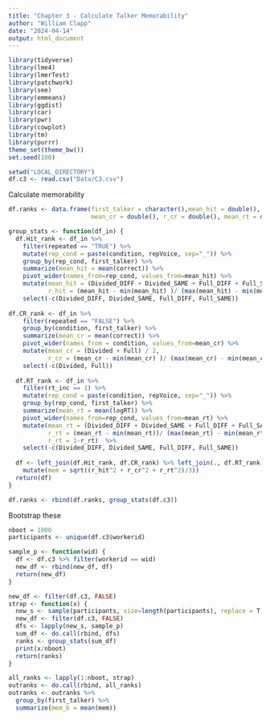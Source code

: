 ```yaml
---
title: "Chapter 3 - Calculate Talker Memorability"
author: "William Clapp"
date: "2024-04-14"
output: html_document
---
```


```r
library(tidyverse)
library(lme4)
library(lmerTest)
library(patchwork)
library(see)
library(emmeans)
library(ggdist)
library(car)
library(pwr)
library(cowplot)
library(tm)
library(purrr)
theme_set(theme_bw())
set.seed(100)
```

```r
setwd("LOCAL_DIRECTORY")
df.c3 <- read.csv("Data/C3.csv") 
```

Calculate memorability
```r
df.ranks <- data.frame(first_talker = character(),mean_hit = double(), r_hit = double(),
                       mean_cr = double(), r_cr = double(), mean_rt = double(), r_rt = double(), mem = double())

group_stats <- function(df_in) {
  df.Hit_rank <- df_in %>%
    filter(repeated == "TRUE") %>%
    mutate(rep_cond = paste(condition, repVoice, sep="_")) %>% 
    group_by(rep_cond, first_talker) %>%
    summarize(mean_hit = mean(correct)) %>% 
    pivot_wider(names_from=rep_cond, values_from=mean_hit) %>% 
    mutate(mean_hit = (Divided_DIFF + Divided_SAME + Full_DIFF + Full_SAME) / 4,
           r_hit = (mean_hit - min(mean_hit) )/ (max(mean_hit) - min(mean_hit))) %>% 
    select(-c(Divided_DIFF, Divided_SAME, Full_DIFF, Full_SAME))
  
df.CR_rank <- df_in %>% 
    filter(repeated == "FALSE") %>% 
    group_by(condition, first_talker) %>% 
    summarize(mean_cr = mean(correct)) %>% 
    pivot_wider(names_from = condition, values_from=mean_cr) %>% 
    mutate(mean_cr = (Divided + Full) / 2,
           r_cr = (mean_cr - min(mean_cr) )/ (max(mean_cr) - min(mean_cr))) %>%
    select(-c(Divided, Full))
  
  df.RT_rank <- df_in %>%
    filter(rt_inc == 1) %>% 
    mutate(rep_cond = paste(condition, repVoice, sep="_")) %>% 
    group_by(rep_cond, first_talker) %>%
    summarize(mean_rt = mean(logRT)) %>%
    pivot_wider(names_from=rep_cond, values_from=mean_rt) %>% 
    mutate(mean_rt = (Divided_DIFF + Divided_SAME + Full_DIFF + Full_SAME) / 4,
           r_rt = (mean_rt - min(mean_rt))/ (max(mean_rt) - min(mean_rt)),
           r_rt = 1-r_rt)  %>% 
    select(-c(Divided_DIFF, Divided_SAME, Full_DIFF, Full_SAME))
  
  df <- left_join(df.Hit_rank, df.CR_rank) %>% left_join(., df.RT_rank) %>%
    mutate(mem = sqrt((r_hit^2 + r_cr^2 + r_rt^2)/3))
  return(df)
}

df.ranks <- rbind(df.ranks, group_stats(df.c3))
```

Bootstrap these
```r
nboot = 1000
participants <- unique(df.c3$workerid)

sample_p <- function(wid) {
  df <- df.c3 %>% filter(workerid == wid)
  new_df <- rbind(new_df, df)
  return(new_df)
}

new_df <- filter(df.c3, FALSE)
strap <- function(x) {
  new_s <- sample(participants, size=length(participants), replace = T)
  new_df <- filter(df.c3, FALSE)
  dfs <- lapply(new_s, sample_p)
  sum_df <- do.call(rbind, dfs)
  ranks <- group_stats(sum_df)
  print(x/nboot)
  return(ranks)
}

all_ranks <- lapply(1:nboot, strap)
outranks <- do.call(rbind, all_ranks)
outranks <- outranks %>%
  group_by(first_talker) %>%
  summarize(mem_b = mean(mem))

```